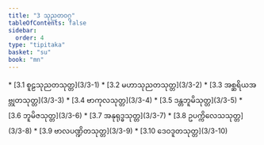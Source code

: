 ```yaml
---
title: "3 သုညတဝဂ္ဂ"
tableOfContents: false
sidebar:
  order: 4
type: "tipitaka"
basket: "su"
book: "mn"
---
```



<DynamicBreadcrumb />



<TableOfContents book="mn" section="3">
* [3.1 စူဠသုညတသုတ္တ](3/3-1)
* [3.2 မဟာသုညတသုတ္တ](3/3-2)
* [3.3 အစ္ဆရိယအဗ္ဘုတသုတ္တ](3/3-3)
* [3.4 ဗာကုလသုတ္တ](3/3-4)
* [3.5 ဒန္တဘူမိသုတ္တ](3/3-5)
* [3.6 ဘူမိဇသုတ္တ](3/3-6)
* [3.7 အနုရုဒ္ဓသုတ္တ](3/3-7)
* [3.8 ဥပက္ကိလေသသုတ္တ](3/3-8)
* [3.9 ဗာလပဏ္ဍိတသုတ္တ](3/3-9)
* [3.10 ဒေဝဒူတသုတ္တ](3/3-10)
</TableOfContents>